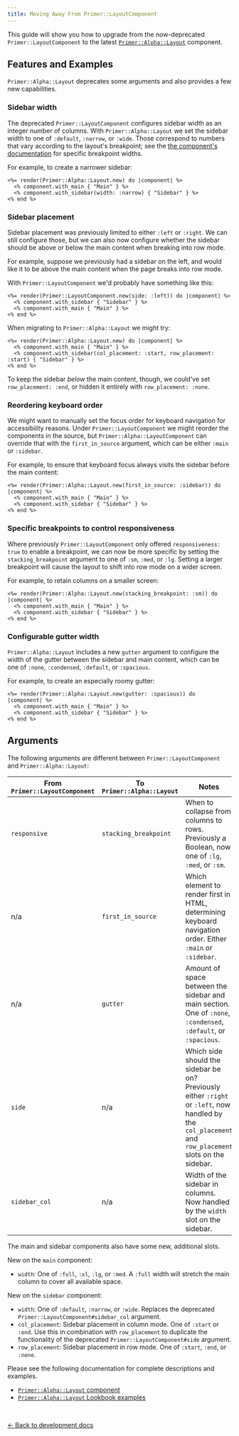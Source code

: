 ```yaml
---
title: Moving Away From Primer::LayoutComponent
---
```


This guide will show you how to upgrade from the now-deprecated
`Primer::LayoutComponent` to the latest
[`Primer::Alpha::Layout`](/components/layout/rails)
component.

## Features and Examples

`Primer::Alpha::Layout` deprecates some arguments and also provides a few new
capabilities.

### Sidebar width

The deprecated `Primer::LayoutComponent` configures sidebar width as an integer
number of columns. With `Primer::Alpha::Layout` we set the sidebar width to one
of `:default`, `:narrow`, or `:wide`. Those correspond to numbers that vary
according to the layout's breakpoint; see the [the component's
documentation](/components/layout/rails#sidebar-widths)
for specific breakpoint widths.

For example, to create a narrower sidebar:

```erb
<%= render(Primer::Alpha::Layout.new) do |component| %>
  <% component.with_main { "Main" } %>
  <% component.with_sidebar(width: :narrow) { "Sidebar" } %>
<% end %>
```

### Sidebar placement

Sidebar placement was previously limited to either `:left` or `:right`. We can
still configure those, but we can also now configure whether the sidebar should
be above or below the main content when breaking into row mode.

For example, suppose we previously had a sidebar on the left, and would like it
to be above the main content when the page breaks into row mode.

With `Primer::LayoutComponent` we'd probably have something like this:

```erb
<%= render(Primer::LayoutComponent.new(side: :left)) do |component| %>
  <% component.with_sidebar { "Sidebar" } %>
  <% component.with_main { "Main" } %>
<% end %>
```

When migrating to `Primer::Alpha::Layout` we might try:

```erb
<%= render(Primer::Alpha::Layout.new) do |component| %>
  <% component.with_main { "Main" } %>
  <% component.with_sidebar(col_placement: :start, row_placement: :start) { "Sidebar" } %>
<% end %>
```

To keep the sidebar *below* the main content, though, we could've set
`row_placement: :end`, or hidden it entirely with `row_placement: :none`.

### Reordering keyboard order

We might want to manually set the focus order for keyboard navigation for
accessibility reasons. Under `Primer::LayoutComponent` we might reorder the
components in the source, but `Primer::Alpha::LayoutComponent` can override that
with the `first_in_source` argument, which can be either `:main` or `:sidebar`.

For example, to ensure that keyboard focus always visits the sidebar before the
main content:

```erb
<%= render(Primer::Alpha::Layout.new(first_in_source: :sidebar)) do |component| %>
  <% component.with_main { "Main" } %>
  <% component.with_sidebar { "Sidebar" } %>
<% end %>
```

### Specific breakpoints to control responsiveness

Where previously `Primer::LayoutComponent` only offered `responsiveness: true`
to enable a breakpoint, we can now be more specific by setting the
`stacking_breakpoint` argument to one of `:sm`, `:med`, or `:lg`. Setting a
larger breakpoint will cause the layout to shift into row mode on a wider
screen.

For example, to retain columns on a smaller screen:

```erb
<%= render(Primer::Alpha::Layout.new(stacking_breakpoint: :sm)) do |component| %>
  <% component.with_main { "Main" } %>
  <% component.with_sidebar { "Sidebar" } %>
<% end %>
```

### Configurable gutter width

`Primer::Alpha::Layout` includes a new `gutter` argument to configure the width
of the gutter between the sidebar and main content, which can be one of `:none`,
`:condensed`, `:default`, or `:spacious`.

For example, to create an especially roomy gutter:

```erb
<%= render(Primer::Alpha::Layout.new(gutter: :spacious)) do |component| %>
  <% component.with_main { "Main" } %>
  <% component.with_sidebar { "Sidebar" } %>
<% end %>
```

## Arguments

The following arguments are different between `Primer::LayoutComponent` and
`Primer::Alpha::Layout`:

| From `Primer::LayoutComponent` | To `Primer::Alpha::Layout` | Notes                                                                                                                                                    |
|--------------------------------|----------------------------|----------------------------------------------------------------------------------------------------------------------------------------------------------|
| `responsive`                   | `stacking_breakpoint`      | When to collapse from columns to rows. Previously a Boolean, now one of `:lg`, `:med`, or `:sm`.                                                         |
| n/a                            | `first_in_source`          | Which element to render first in HTML, determining keyboard navigation order. Either `:main` or `:sidebar`.                                              |
| n/a                            | `gutter`                   | Amount of space between the sidebar and main section. One of `:none`, `:condensed`, `:default`, or `:spacious`.                                          |
| `side`                         | n/a                        | Which side should the sidebar be on? Previously either `:right` or `:left`, now handled by the `col_placement` and `row_placement` slots on the sidebar. |
| `sidebar_col`                  | n/a                        | Width of the sidebar in columns. Now handled by the `width` slot on the sidebar.                                                                         |

The main and sidebar components also have some new, additional slots.

New on the `main` component:

* `width`: One of `:full`, `:xl`, `:lg`, or `:med`. A `:full` width will stretch
  the main column to cover all available space.

New on the `sidebar` component:

* `width`: One of `:default`, `:narrow`, or `:wide`. Replaces the deprecated
  `Primer::LayoutComponent#sidebar_col` argument.
* `col_placement`: Sidebar placement in column mode. One of `:start` or `:end`.
  Use this in combination with `row_placement` to duplicate the functionality of
  the deprecated `Primer::LayoutComponent#side` argument.
* `row_placement`: Sidebar placement in row mode. One of `:start`, `:end`, or `:none`.

Please see the following documentation for complete descriptions and examples.

* [`Primer::Alpha::Layout` component](/components/layout/rails)
* [`Primer::Alpha::Layout` Lookbook examples](https://primer.style/view-components/lookbook/inspect/primer/alpha/layout/default)

<p>&nbsp;</p>

[&larr; Back to development docs](/guides/development/rails#upgrading-deprecated-components)
